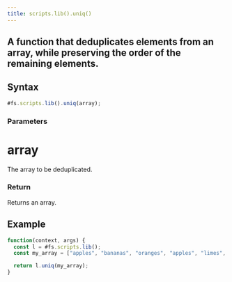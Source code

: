 ```yaml
---
title: scripts.lib().uniq()
---
```


## A function that deduplicates elements from an array, while preserving the order of the remaining elements.

## Syntax

```js
#fs.scripts.lib().uniq(array);
```

### Parameters

# array

The array to be deduplicated.

### Return

Returns an array.

## Example

```js
function(context, args) {
  const l = #fs.scripts.lib();
  const my_array = ["apples", "bananas", "oranges", "apples", "limes", "oranges"];

  return l.uniq(my_array);
}
```

